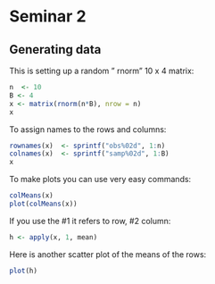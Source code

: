 
Seminar 2
============================

Generating data
------------------

This is setting up a random " rnorm" 10 x 4 matrix:
```r
n  <- 10
B <- 4
x <- matrix(rnorm(n*B), nrow = n)
x
```


To assign names to the rows and columns:
```r
rownames(x)  <- sprintf("obs%02d", 1:n)
colnames(x)  <- sprintf("samp%02d", 1:B)
x
```

To make plots you can use very easy commands: 

```r
colMeans(x)
plot(colMeans(x))
```

If you use the #1 it refers to row, #2 column:
```r
h <- apply(x, 1, mean)
```

Here is another scatter plot of the means of the rows:
```r
plot(h)
```


